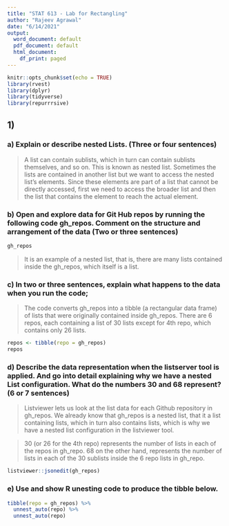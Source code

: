 ```yaml
---
title: "STAT 613 - Lab for Rectangling"
author: "Rajeev Agrawal"
date: "6/14/2021"
output:
  word_document: default
  pdf_document: default
  html_document:
    df_print: paged
---
```


```r
knitr::opts_chunk$set(echo = TRUE)
library(rvest)
library(dplyr)
library(tidyverse)
library(repurrrsive)
```

## 1)

### a) Explain or describe nested Lists.  (Three or four sentences)

>A list can contain sublists, which in turn can contain sublists themselves, and so on. This is known as nested list. Sometimes the lists are contained in another list but we want to access the nested list’s elements. Since these elements are part of a list that cannot be directly accessed, first we need to access the broader list and then the list that contains the element to reach the actual element.

### b) Open and explore data for Git Hub repos by running the following code gh_repos.  Comment on the structure and arrangement of the data (Two or three sentences)

```r
gh_repos
```

>It is an example of a nested list, that is, there are many lists contained inside the gh_repos, which itself is a list.

### c) In two or three sentences, explain what happens to the data when you run the code; 

>The code converts gh_repos into a tibble (a rectangular data frame) of lists that were originally contained inside gh_repos. There are 6 repos, each containing a list of 30 lists except for 4th repo, which contains only 26 lists.

```r
repos <- tibble(repo = gh_repos)
repos
```

### d) Describe the data representation when the listserver tool is applied. And go into detail explaining why we have a nested List configuration. What do the numbers 30 and 68 represent? (6 or 7 sentences)

>Listviewer lets us look at the list data for each Github repository in gh_repos. We already know that gh_repos is a nested list, that it a list containing lists, which in turn also contains lists, which is why we have a nested list configuration in the listviewer tool.

>30 (or 26 for the 4th repo) represents the number of lists in each of the repos in gh_repo. 68 on the other hand, represents the number of lists in each of the 30 sublists inside the 6 repo lists in gh_repo. 

```r
listviewer::jsonedit(gh_repos)
```

### e) Use and show R unesting code to produce the tibble below.

```r
tibble(repo = gh_repos) %>%
  unnest_auto(repo) %>%
  unnest_auto(repo)
```


